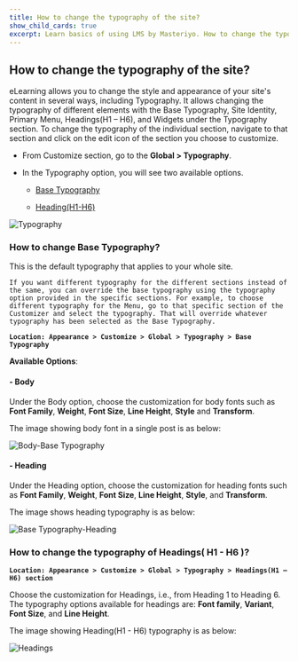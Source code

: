 ---
title: How to change the typography of the site?
show_child_cards: true
excerpt: Learn basics of using LMS by Masteriyo. How to change the typography of the site.
---

## How to change the typography of the site?

eLearning allows you to change the style and appearance of your site's content in several ways, including Typography. It allows changing the typography of different elements with the Base Typography, Site Identity, Primary Menu, Headings(H1 – H6), and Widgets under the Typography section. To change the typography of the individual section, navigate to that section and click on the edit icon of the section you choose to customize.

- From Customize section, go to the **Global > Typography**.

- In the Typography option, you will see two available options.

  - [Base Typography](https://github.com/Masteriyo/masteriyo-docs/blob/elearning/700-elearning/400-customizer%5Bglobal%5D/400-typography.mdx#how-to-change-base-typography)
  
  - [Heading(H1-H6)](https://github.com/Masteriyo/masteriyo-docs/blob/elearning/700-elearning/400-customizer%5Bglobal%5D/400-typography.mdx#how-to-change-the-typography-of-headings-h1---h6-)

![Typography](https://user-images.githubusercontent.com/109593521/183638212-bbdda3b9-166f-4660-a497-60e5e17e4eb5.png)


### How to change Base Typography?

This is the default typography that applies to your whole site.

```Note: 
If you want different typography for the different sections instead of the same, you can override the base typography using the typography option provided in the specific sections. For example, to choose different typography for the Menu, go to that specific section of the Customizer and select the typography. That will override whatever typography has been selected as the Base Typography.
```

**```Location: Appearance > Customize > Global > Typography > Base Typography ```**

**Available Options**:

#### - Body

Under the Body option, choose the customization for body fonts such as **Font Family**, **Weight**, **Font Size**, **Line Height**, **Style** and **Transform**.

The image showing body font in a single post is as below:

![Body-Base Typography](https://user-images.githubusercontent.com/109593521/183399289-e210cdca-29c5-4399-978e-e593a07d516e.png)

#### - Heading

Under the Heading option, choose the customization for heading fonts such as **Font Family**, **Weight**, **Font Size**, **Line Height**, **Style**, and **Transform**.

The image shows heading typography is as below:

![Base Typography-Heading](https://user-images.githubusercontent.com/109593521/183400461-7d427ee4-dba0-4eba-b425-90bb60beb5a1.png)


### How to change the typography of Headings( H1 - H6 )?

**```Location: Appearance > Customize > Global > Typography > Headings(H1 – H6) section```**

Choose the customization for Headings, i.e., from Heading 1 to Heading 6. The typography options available for headings are: **Font family**, **Variant**, **Font Size**, and **Line Height**.

The image showing Heading(H1 - H6) typography is as below:

![Headings](https://user-images.githubusercontent.com/109593521/183399674-c660adfc-3fed-4486-b02f-4aafa83f9be2.png)

